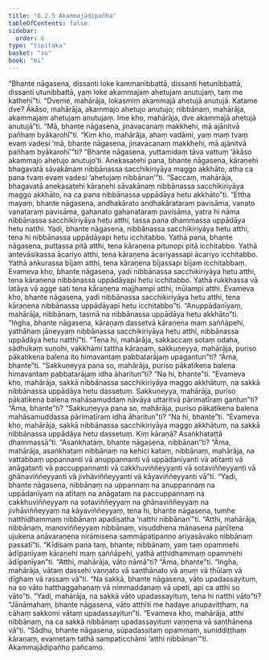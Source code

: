 ```yaml
---
title: "6.2.5 Akammajādipañha"
tableOfContents: false
sidebar:
  order: 6
type: "tipitaka"
basket: "su"
book: "mi"
---
```



<DynamicBreadcrumb />

<Division number="184" book="mi">

<Paragraph number="1183" book="mi">
“Bhante nāgasena, dissanti loke kammanibbattā, dissanti hetunibbattā, dissanti utunibbattā, yaṃ loke akammajaṃ ahetujaṃ anutujaṃ, taṃ me kathehī”ti. “Dveme, mahārāja, lokasmiṃ akammajā ahetujā anutujā. Katame dve? Ākāso, mahārāja, akammajo ahetujo anutujo; nibbānaṃ, mahārāja, akammajaṃ ahetujaṃ anutujaṃ. Ime kho, mahārāja, dve akammajā ahetujā anutujā”ti.
</Paragraph>

<Paragraph number="1184" book="mi">
“Mā, bhante nāgasena, jinavacanaṃ makkhehi, mā ajānitvā pañhaṃ byākarohī”ti. “Kiṃ kho, mahārāja, ahaṃ vadāmi, yaṃ maṃ tvaṃ evaṃ vadesi ‘mā, bhante nāgasena, jinavacanaṃ makkhehi, mā ajānitvā pañhaṃ byākarohī’”ti? “Bhante nāgasena, yuttamidaṃ tāva vattuṃ ‘ākāso akammajo ahetujo anutujo’ti. Anekasatehi pana, bhante nāgasena, kāraṇehi bhagavatā sāvakānaṃ nibbānassa sacchikiriyāya maggo akkhāto, atha ca pana tvaṃ evaṃ vadesi ‘ahetujaṃ nibbānan’”ti. “Saccaṃ, mahārāja, bhagavatā anekasatehi kāraṇehi sāvakānaṃ nibbānassa sacchikiriyāya maggo akkhāto, na ca pana nibbānassa uppādāya hetu akkhāto”ti.
</Paragraph>

<Paragraph number="1185" book="mi">
“Ettha mayaṃ, bhante nāgasena, andhakārato andhakārataraṃ pavisāma, vanato vanataraṃ pavisāma, gahanato gahanataraṃ pavisāma, yatra hi nāma nibbānassa sacchikiriyāya hetu atthi, tassa pana dhammassa uppādāya hetu natthi. Yadi, bhante nāgasena, nibbānassa sacchikiriyāya hetu atthi, tena hi nibbānassa uppādāyapi hetu icchitabbo.
</Paragraph>

<Paragraph number="1186" book="mi">
Yathā pana, bhante nāgasena, puttassa pitā atthi, tena kāraṇena pitunopi pitā icchitabbo. Yathā antevāsikassa ācariyo atthi, tena kāraṇena ācariyassapi ācariyo icchitabbo. Yathā aṅkurassa bījaṃ atthi, tena kāraṇena bījassapi bījaṃ icchitabbaṃ. Evameva kho, bhante nāgasena, yadi nibbānassa sacchikiriyāya hetu atthi, tena kāraṇena nibbānassa uppādāyapi hetu icchitabbo.
</Paragraph>

<Paragraph number="1187" book="mi">
Yathā rukkhassa vā latāya vā agge sati tena kāraṇena majjhampi atthi, mūlampi atthi. Evameva kho, bhante nāgasena, yadi nibbānassa sacchikiriyāya hetu atthi, tena kāraṇena nibbānassa uppādāyapi hetu icchitabbo”ti.
</Paragraph>

<Paragraph number="1188" book="mi">
“Anuppādanīyaṃ, mahārāja, nibbānaṃ, tasmā na nibbānassa uppādāya hetu akkhāto”ti. “Iṅgha, bhante nāgasena, kāraṇaṃ dassetvā kāraṇena maṃ saññāpehi, yathāhaṃ jāneyyaṃ nibbānassa sacchikiriyāya hetu atthi, nibbānassa uppādāya hetu natthī”ti.
</Paragraph>

<Paragraph number="1189" book="mi">
“Tena hi, mahārāja, sakkaccaṃ sotaṃ odaha, sādhukaṃ suṇohi, vakkhāmi tattha kāraṇaṃ, sakkuṇeyya, mahārāja, puriso pākatikena balena ito himavantaṃ pabbatarājaṃ upagantun”ti? “Āma, bhante”ti. “Sakkuṇeyya pana so, mahārāja, puriso pākatikena balena himavantaṃ pabbatarājaṃ idha āharitun”ti? “Na hi, bhante”ti. “Evameva kho, mahārāja, sakkā nibbānassa sacchikiriyāya maggo akkhātuṃ, na sakkā nibbānassa uppādāya hetu dassetuṃ.
</Paragraph>

<Paragraph number="1190" book="mi">
Sakkuṇeyya, mahārāja, puriso pākatikena balena mahāsamuddaṃ nāvāya uttaritvā pārimatīraṃ gantun”ti? “Āma, bhante”ti? “Sakkuṇeyya pana so, mahārāja, puriso pākatikena balena mahāsamuddassa pārimatīraṃ idha āharitun”ti? “Na hi, bhante”ti. “Evameva kho, mahārāja, sakkā nibbānassa sacchikiriyāya maggo akkhātuṃ, na sakkā nibbānassa uppādāya hetu dassetuṃ. Kiṃ kāraṇā? Asaṅkhatattā dhammassā”ti.
</Paragraph>

<Paragraph number="1191" book="mi">
“Asaṅkhataṃ, bhante nāgasena, nibbānan”ti? “Āma, mahārāja, asaṅkhataṃ nibbānaṃ na kehici kataṃ, nibbānaṃ, mahārāja, na vattabbaṃ uppannanti vā anuppannanti vā uppādanīyanti vā atītanti vā anāgatanti vā paccuppannanti vā cakkhuviññeyyanti vā sotaviññeyyanti vā ghānaviññeyyanti vā jivhāviññeyyanti vā kāyaviññeyyanti vā”ti. “Yadi, bhante nāgasena, nibbānaṃ na uppannaṃ na anuppannaṃ na uppādanīyaṃ na atītaṃ na anāgataṃ na paccuppannaṃ na cakkhuviññeyyaṃ na sotaviññeyyaṃ na ghānaviññeyyaṃ na jivhāviññeyyaṃ na kāyaviññeyyaṃ, tena hi, bhante nāgasena, tumhe natthidhammaṃ nibbānaṃ apadisatha ‘natthi nibbānan’”ti. “Atthi, mahārāja, nibbānaṃ, manoviññeyyaṃ nibbānaṃ, visuddhena mānasena paṇītena ujukena anāvaraṇena nirāmisena sammāpaṭipanno ariyasāvako nibbānaṃ passatī”ti.
</Paragraph>

<Paragraph number="1192" book="mi">
“Kīdisaṃ pana taṃ, bhante, nibbānaṃ, yaṃ taṃ opammehi ādīpanīyaṃ kāraṇehi maṃ saññāpehi, yathā atthidhammaṃ opammehi ādīpanīyan”ti. “Atthi, mahārāja, vāto nāmā”ti? “Āma, bhante”ti. “Iṅgha, mahārāja, vātaṃ dassehi vaṇṇato vā saṇṭhānato vā aṇuṃ vā thūlaṃ vā dīghaṃ vā rassaṃ vā”ti. “Na sakkā, bhante nāgasena, vāto upadassayituṃ, na so vāto hatthaggahaṇaṃ vā nimmaddanaṃ vā upeti, api ca atthi so vāto”ti. “Yadi, mahārāja, na sakkā vāto upadassayituṃ, tena hi natthi vāto”ti? “Jānāmahaṃ, bhante nāgasena, vāto atthīti me hadaye anupaviṭṭhaṃ, na cāhaṃ sakkomi vātaṃ upadassayitun”ti. “Evameva kho, mahārāja, atthi nibbānaṃ, na ca sakkā nibbānaṃ upadassayituṃ vaṇṇena vā saṇṭhānena vā”ti. “Sādhu, bhante nāgasena, sūpadassitaṃ opammaṃ, suniddiṭṭhaṃ kāraṇaṃ, evametaṃ tathā sampaṭicchāmi ‘atthi nibbānan’”ti.

</Paragraph>
</Division>

<Paragraph number="1193" type="center" book="mi">
Akammajādipañho pañcamo.
</Paragraph>